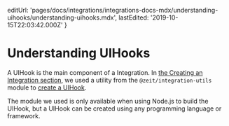 
  editUrl:
    'pages/docs/integrations/integrations-docs-mdx/understanding-uihooks/understanding-uihooks.mdx',
  lastEdited: '2019-10-15T22:03:42.000Z'
}

# Understanding UIHooks

A UIHook is the main component of a <OrgName /> Integration. In [the Creating an Integration section](#creating-an-integration), we used a utility from the `@zeit/integration-utils` module to [create a UIHook](#creating-an-integration/step-2-creating-a-uihook).

The module we used is only available when using Node.js to build the UIHook, but a UIHook can be created using any programming language or framework.

<Terminology />
<UIHooksHttpBased />
<HttpPayload />
